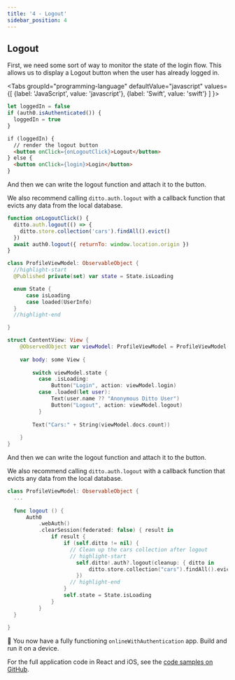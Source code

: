 ```yaml
---
title: '4 - Logout'
sidebar_position: 4
---
```



## Logout 

First, we need some sort of way to monitor the state of the login flow. This
allows us to display a Logout button when the user has already logged in.

<Tabs
  groupId="programming-language"
  defaultValue="javascript"
  values={[
    {label: 'JavaScript', value: 'javascript'},
    {label: 'Swift', value: 'swift'}
  ]
}>
<TabItem value="javascript">

```js
let loggedIn = false
if (auth0.isAuthenticated()) {
  loggedIn = true
}
```
 
```html
if (loggedIn) {
  // render the logout button
  <button onClick={onLogoutClick}>Logout</button>
} else {
  <button onClick={login}>Login</button>
}
```


And then we can write the logout function and attach it to the button.

We also recommend calling `ditto.auth.logout` with a callback function that
evicts any data from the local database. 

```js
function onLogoutClick() {
  ditto.auth.logout(() => {
    ditto.store.collection('cars').findAll().evict()
  })
  await auth0.logout({ returnTo: window.location.origin })
}
```

</TabItem>
<TabItem value="swift">

``` swift
class ProfileViewModel: ObservableObject {
  //highlight-start
  @Published private(set) var state = State.isLoading

  enum State {
      case isLoading
      case loaded(UserInfo)
  }
  //highlight-end

}

struct ContentView: View {
    @ObservedObject var viewModel: ProfileViewModel = ProfileViewModel()
    
    var body: some View {
       
        switch viewModel.state {
          case .isLoading:
              Button("Login", action: viewModel.login)
          case .loaded(let user):
              Text(user.name ?? "Anonymous Ditto User")
              Button("Logout", action: viewModel.logout)
          }
    
        Text("Cars:" + String(viewModel.docs.count))
        
    }
}
```

And then we can write the logout function and attach it to the button.

We also recommend calling `ditto.auth.logout` with a callback function that
evicts any data from the local database. 

```swift
class ProfileViewModel: ObservableObject {
  ...
  
  func logout () {
      Auth0
          .webAuth()
          .clearSession(federated: false) { result in
              if result {
                  if (self.ditto != nil) {
                    // Clean up the cars collection after logout
                    // highlight-start
                      self.ditto!.auth?.logout(cleanup: { ditto in
                          ditto.store.collection("cars").findAll().evict()
                      })
                    // highlight-end
                  }
                  self.state = State.isLoading
              }
          }
  }
  
}

```
</TabItem>
</Tabs>

🎉 You now have a fully functioning `onlineWithAuthentication` app. Build and
run it on a device.

For the full application code in React and iOS, see the [code samples on GitHub](https://github.com/getditto/samples/tree/master/authentication).